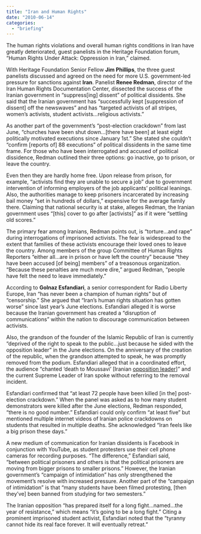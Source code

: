 ```yaml
---
title: "Iran and Human Rights"
date: "2010-06-14"
categories: 
  - "briefing"
---
```


The human rights violations and overall human rights conditions in Iran have greatly deteriorated, guest panelists in the Heritage Foundation forum, “Human Rights Under Attack: Oppression in Iran,” claimed.

With Heritage Foundation Senior Fellow **Jim Phillips**, the three guest panelists discussed and agreed on the need for more U.S. government-led pressure for sanctions against **Iran**. Panelist **Renee Redman**, director of the Iran Human Rights Documentation Center, dissected the success of the Iranian government in “suppress[ing] dissent” of political dissidents. She said that the Iranian government has “successfully kept [suppression of dissent] off the newswaves” and has “targeted activists of all stripes, women’s activists, student activists…religious activists.”

As another part of the government’s “post-election crackdown” from last June, “churches have been shut down…[there have been] at least eight politically motivated executions since January 1st.” She stated she couldn’t “confirm [reports of] 88 executions” of political dissidents in the same time frame. For those who have been interrogated and accused of political dissidence, Redman outlined their three options: go inactive, go to prison, or leave the country.

Even then they are hardly home free. Upon release from prison, for example, “activists find they are unable to secure a job” due to government intervention of informing employers of the job applicants’ political leanings. Also, the authorities manage to keep prisoners incarcerated by increasing bail money “set in hundreds of dollars,” expensive for the average family there. Claiming that national security is at stake, alleges Redman, the Iranian government uses “[this] cover to go after [activists]” as if it were “settling old scores.”

The primary fear among Iranians, Redman points out, is “torture…and rape” during interrogations of imprisoned activists. The fear is widespread to the extent that families of these activists encourage their loved ones to leave the country. Among members of the group Committee of Human Rights Reporters “either all…are in prison or have left the country” because “they have been accused [of being] members” of a treasonous organization. “Because these penalties are much more dire,” argued Redman, “people have felt the need to leave immediately.”

According to **Golnaz Esfandiari**, a senior correspondent for Radio Liberty Europe, Iran “has never been a champion of human rights” but of “censorship.” She argued that “Iran’s human rights situation has gotten worse” since last year’s June elections. Esfandiari alleged it is worse because the Iranian government has created a “disruption of communications” within the nation to discourage communication between activists.

Also, the grandson of the founder of the Islamic Republic of Iran is currently “deprived of the right to speak to the public…just because he sided with the opposition leader” in the June elections. On the anniversary of the creation of the republic, when the grandson attempted to speak, he was promptly removed from the podium. Esfandiari alleged that in a coordinated effort, the audience “chanted ‘death to Moussavi’ [Iranian [opposition leader](http://www.academia.org/iranian-preconditions/)]” and the current Supreme Leader of Iran spoke without referring to the removal incident.

Esfandiari confirmed that “at least 72 people have been killed [in the] post-election crackdown.” When the panel was asked as to how many student demonstrators were killed after the June elections, Redman responded, “there is no good number.” Esfandiari could only confirm “at least five” but mentioned multiple internet videos of Iranian police crackdowns on students that resulted in multiple deaths. She acknowledged “Iran feels like a big prison these days.”

A new medium of communication for Iranian dissidents is Facebook in conjunction with YouTube, as student protesters use their cell phone cameras for recording purposes. “The difference,” Esfandiari said, “between political prisoners and others is that the political prisoners are moving from bigger prisons to smaller prisons.” However, the Iranian government’s “campaign of intimidation” has only strengthened the movement’s resolve with increased pressure. Another part of the “campaign of intimidation” is that “many students have been filmed protesting, [then they’ve] been banned from studying for two semesters.”

The Iranian opposition “has prepared itself for a long fight…named…the year of resistance,” which means “it’s going to be a long fight.” Citing a prominent imprisoned student activist, Esfandiari noted that the “tyranny cannot hide its real face forever. It will eventually retreat.”
